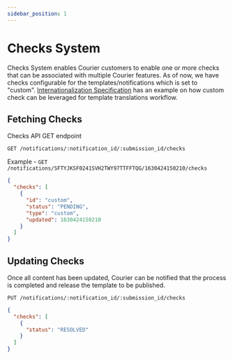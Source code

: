 ```yaml
---
sidebar_position: 1
---
```


# Checks System

Checks System enables Courier customers to enable one or more checks that can be associated with multiple Courier features. As of now, we have checks configurable for the templates/notifications which is set to "custom".
[Internationalization Specification](internationalization-specification) has an example on how custom check can be leveraged for template translations workflow.

## Fetching Checks

Checks API GET endpoint

`GET /notifications/:notification_id/:submission_id/checks`

Example - `GET /notifications/SFTYJKSF0241SVH2TWY97TTFFTQG/1630424150210/checks`

```json
{
  "checks": [
    {
      "id": "custom",
      "status": "PENDING",
      "type": "custom",
      "updated": 1630424150210
    }
  ]
}
```

## Updating Checks

Once all content has been updated, Courier can be notified that the process is completed and release the template to be published.

`PUT /notifications/:notification_id/:submission_id/checks`

```json
{
  "checks": [
    {
      "status": "RESOLVED"
    }
  ]
}
```

